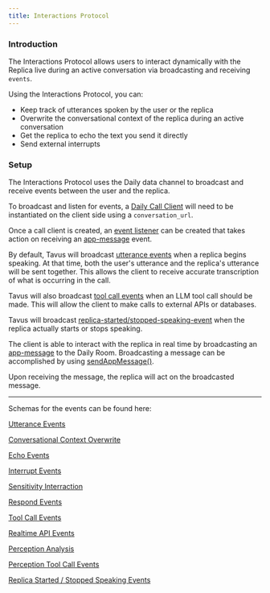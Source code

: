 ```yaml
---
title: Interactions Protocol
---
```



### Introduction
The Interactions Protocol allows users to interact dynamically with the Replica live during an active conversation via broadcasting and receiving `events`.

Using the Interactions Protocol, you can:
- Keep track of utterances spoken by the user or the replica
- Overwrite the conversational context of the replica during an active conversation
- Get the replica to echo the text you send it directly
- Send external interrupts

### Setup
The Interactions Protocol uses the Daily data channel to broadcast and receive events between the user and the replica.

To broadcast and listen for events, a [Daily Call Client](https://docs.daily.co/reference/daily-js/daily-call-client) will need to be instantiated on the client side using a `conversation_url`.

Once a call client is created, an [event listener](https://docs.daily.co/reference/daily-js/events) can be created that takes action on receiving an [app-message](https://docs.daily.co/reference/daily-js/events/participant-events#app-message) event.

By default, Tavus will broadcast [utterance events](/api-reference/event-schemas/conversation-utterance) when a replica begins speaking. At that time, both the user's utterance and the replica's utterance will be sent together. This allows the client to receive accurate transcription of what is occurring in the call.

Tavus will also broadcast [tool call events](/api-reference/event-schemas/conversation-toolcall) when an LLM tool call should be made. This will allow the client to make calls to external APIs or databases.

Tavus will broadcast
[replica-started/stopped-speaking-event](/api-reference/event-schemas/conversation-replica-start-stop-speaking-event) when the replica actually starts or stops speaking. 

The client is able to interact with the replica in real time by broadcasting an [app-message](https://docs.daily.co/reference/daily-js/events/participant-events#app-message) to the Daily Room. Broadcasting a message can be accomplished by using [sendAppMessage()](https://docs.daily.co/reference/daily-js/instance-methods/send-app-message). 

Upon receiving the message, the replica will act on the broadcasted message.

----
Schemas for the events can be found here:

[Utterance Events](/api-reference/event-schemas/conversation-utterance)

[Conversational Context Overwrite](/api-reference/event-schemas/conversation-overwrite-context)

[Echo Events](/api-reference/event-schemas/conversation-echo)

[Interrupt Events](/api-reference/event-schemas/conversation-interrupt)

[Sensitivity Interraction](/api-reference/event-schemas/conversation-sensitivity)

[Respond Events](/api-reference/event-schemas/conversation-respond)

[Tool Call Events](/api-reference/event-schemas/conversation-toolcall)

[Realtime API Events](/api-reference/event-schemas/conversation-realtime-api)

[Perception Analysis](/api-reference/event-schemas/conversation-perception-analysis)

[Perception Tool Call Events](/api-reference/event-schemas/conversation-perception-tool-call)

[Replica Started / Stopped Speaking Events](/api-reference/event-schemas/conversation-replica-start-stop-speaking-event)

